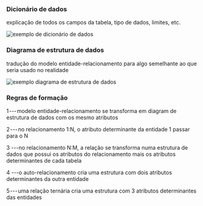 






### Dicionário de dados

explicação de todos os campos da tabela, tipo de dados, limites, etc.

![exemplo de dicionário de dados](image_185.png)








### Diagrama de estrutura de dados

tradução do modelo entidade-relacionamento para algo semelhante ao que
seria usado no realidade

![exemplo diagrama de estrutura de dados](image_186.png)








### Regras de formação

1 --- modelo entidade-relacionamento se transforma em diagram de
estrutura de dados com os mesmo atributos

2 --- no relacionamento 1:N, o atributo determinante da entidade 1
passar para o N

3 ---no relacionamento N:M, a relação se transforma numa estrutura de
dados que possui os atributos do relacionamento mais os atributos
determinantes de cada tabela

4 ---o auto-relacionamento cria uma estrutura com dois atributos
determinantes da outra entidade

5 --- uma relação ternária cria uma estrutura com 3 atributos
determinantes das entidades


